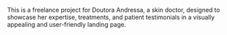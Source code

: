 
This is a freelance project for Doutora Andressa, a skin doctor, designed to showcase her expertise, treatments, and patient testimonials in a visually appealing and user-friendly landing page.
